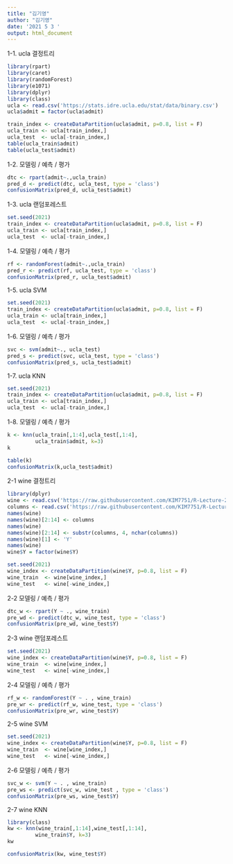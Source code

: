```yaml
---
title: "김기영"
author: "김기영"
date: '2021 5 3 '
output: html_document
---
```

1-1. ucla 결정트리
```r
library(rpart)
library(caret)
library(randomForest)
library(e1071)
library(dplyr)
library(class)
ucla <- read.csv('https://stats.idre.ucla.edu/stat/data/binary.csv')
ucla$admit = factor(ucla$admit)

train_index <- createDataPartition(ucla$admit, p=0.8, list = F)
ucla_train <- ucla[train_index,]
ucla_test  <- ucla[-train_index,]
table(ucla_train$admit)
table(ucla_test$admit)
```
1-2. 모델링 / 예측 / 평가
```r
dtc <- rpart(admit~.,ucla_train)
pred_d <- predict(dtc, ucla_test, type = 'class')
confusionMatrix(pred_d, ucla_test$admit)
```
1-3. ucla 랜덤포레스트
```r
set.seed(2021)
train_index <- createDataPartition(ucla$admit, p=0.8, list = F)
ucla_train <- ucla[train_index,]
ucla_test  <- ucla[-train_index,]
```

1-4. 모델링 / 예측 / 평가
```r
rf <- randomForest(admit~.,ucla_train)
pred_r <- predict(rf, ucla_test, type = 'class')
confusionMatrix(pred_r, ucla_test$admit)
```
1-5. ucla SVM
```r
set.seed(2021)
train_index <- createDataPartition(ucla$admit, p=0.8, list = F)
ucla_train <- ucla[train_index,]
ucla_test  <- ucla[-train_index,]
```

1-6. 모델링 / 예측 / 평가
```r
svc <- svm(admit~., ucla_test)
pred_s <- predict(svc, ucla_test, type = 'class')
confusionMatrix(pred_s, ucla_test$admit)
```

1-7. ucla KNN
```r
set.seed(2021)
train_index <- createDataPartition(ucla$admit, p=0.8, list = F)
ucla_train <- ucla[train_index,]
ucla_test  <- ucla[-train_index,]
```

1-8. 모델링 / 예측 / 평가
```r
k <- knn(ucla_train[,1:4],ucla_test[,1:4],
         ucla_train$admit, k=3)
k

table(k)
confusionMatrix(k,ucla_test$admit)
```
2-1 wine 결정트리
```r
library(dplyr)
wine <- read.csv('https://raw.githubusercontent.com/KIM7751/R-Lecture-2021/main/data/wine.data.txt', sep= ",")
columns <- read.csv('https://raw.githubusercontent.com/KIM7751/R-Lecture-2021/main/data/wine.name.txt')
names(wine)
names(wine)[2:14] <- columns
names(wine)
names(wine)[2:14] <- substr(columns, 4, nchar(columns))
names(wine)[1] <- 'Y'
names(wine)
wine$Y = factor(wine$Y)

set.seed(2021)
wine_index <- createDataPartition(wine$Y, p=0.8, list = F)
wine_train  <- wine[wine_index,]
wine_test   <- wine[-wine_index,]
```

2-2 모델링 / 예측 / 평가
```r
dtc_w <- rpart(Y ~ ., wine_train)
pre_wd <- predict(dtc_w, wine_test, type = 'class')
confusionMatrix(pre_wd, wine_test$Y)
```
2-3 wine 랜덤포레스트
```r
set.seed(2021)
wine_index <- createDataPartition(wine$Y, p=0.8, list = F)
wine_train  <- wine[wine_index,]
wine_test   <- wine[-wine_index,]
```

2-4 모델링 / 예측 / 평가
```r
rf_w <- randomForest(Y ~ . , wine_train)
pre_wr <- predict(rf_w, wine_test, type = 'class')
confusionMatrix(pre_wr, wine_test$Y)
```
2-5 wine SVM
```r
set.seed(2021)
wine_index <- createDataPartition(wine$Y, p=0.8, list = F)
wine_train  <- wine[wine_index,]
wine_test   <- wine[-wine_index,]
```

2-6 모델링 / 예측 / 평가
```r
svc_w <- svm(Y ~ . , wine_train)
pre_ws <- predict(svc_w, wine_test , type = 'class')
confusionMatrix(pre_ws, wine_test$Y)
```
2-7 wine KNN
```r
library(class)
kw <- knn(wine_train[,1:14],wine_test[,1:14],
         wine_train$Y, k=3)
kw

confusionMatrix(kw, wine_test$Y)
```

